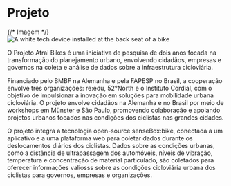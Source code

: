 # Projeto

<div className="flex items-start flex-col md:flex-row mt-8">
  {/* Imagem */}
  <div className="w-full md:w-[40%] md:pr-4 flex justify-start">
    <img 
      src="https://cloud.reedu.de/s/y7B3ZGZZ277W68S/download" 
      alt="A white tech device installed at the back seat of a bike" 
      className="w-full object-cover"
    />
  </div>
  <p className="flex-1">
O Projeto Atrai Bikes é uma iniciativa de pesquisa de dois anos focada na transformação do planejamento urbano, envolvendo cidadãos, empresas e governos na coleta e análise de dados sobre a infraestrutura cicloviária. 

Financiado pelo BMBF na Alemanha e pela FAPESP no Brasil, a cooperação envolve três organizações: re:edu, 52°North e o Instituto Cordial, com o objetivo de impulsionar a inovação em soluções para mobilidade urbana cicloviária. O projeto envolve cidadãos na Alemanha e no Brasil por meio de workshops em Münster e São Paulo, promovendo colaboração e apoiando projetos urbanos focados nas condições dos ciclistas nas grandes cidades. 

O projeto integra a tecnologia open-source senseBox:bike, conectada a um aplicativo e a uma plataforma web para coletar dados durante os deslocamentos diários dos ciclistas. Dados sobre as condições urbanas, como a distância de ultrapassagem dos automóveis, níveis de vibração, temperatura e concentração de material particulado, são coletados para oferecer informações valiosss sobre as condições cicloviária urbana dos ciclistas para governos, empresas e organizações.

 </p>
</div>